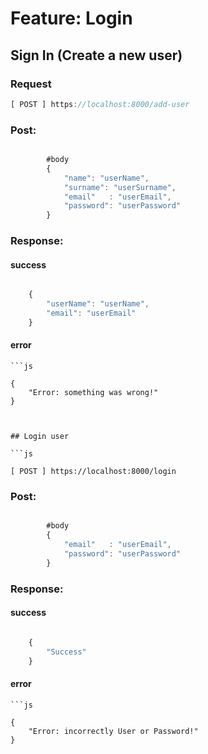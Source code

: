 # Feature: Login

## Sign In (Create a new user)

### Request

```js
[ POST ] https://localhost:8000/add-user
```

### Post:

```js

        #body
        {
            "name": "userName",
            "surname": "userSurname",
            "email"   : "userEmail",
            "password": "userPassword"
        }

```

### Response:

#### success

```js

    {
        "userName": "userName",
        "email": "userEmail"
    }

```

#### error

    ```js

    {
        "Error: something was wrong!"        
    }

````


## Login user

```js

[ POST ] https://localhost:8000/login

````

### Post:

```js

        #body
        {
            "email"   : "userEmail",
            "password": "userPassword"
        }

```


### Response:

#### success

```js

    {
        "Success"
    }

```

#### error

    ```js

    {
        "Error: incorrectly User or Password!"        
    }

````
